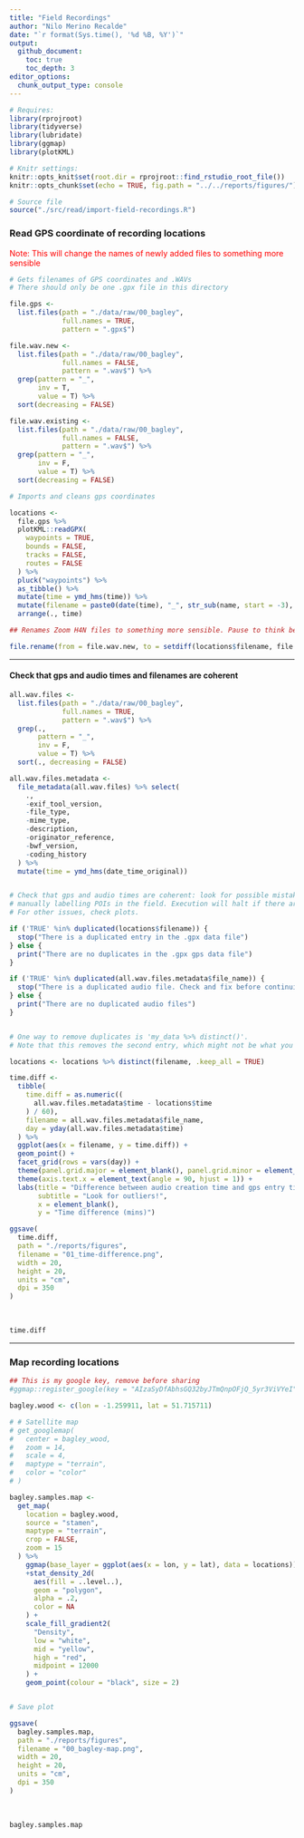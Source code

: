 ```yaml
---
title: "Field Recordings"
author: "Nilo Merino Recalde"
date: "`r format(Sys.time(), '%d %B, %Y')`"
output:
  github_document:
    toc: true
    toc_depth: 3
editor_options:
  chunk_output_type: console
---
```


```r
# Requires: 
library(rprojroot)
library(tidyverse)
library(lubridate)
library(ggmap)
library(plotKML)

# Knitr settings: 
knitr::opts_knit$set(root.dir = rprojroot::find_rstudio_root_file())
knitr::opts_chunk$set(echo = TRUE, fig.path = "../../reports/figures/")
```

```r
# Source file
source("./src/read/import-field-recordings.R")
```


### Read GPS coordinate of recording locations 
<span style="color:red">Note: This will change the names of newly added files to something more sensible</span>

```r

# Gets filenames of GPS coordinates and .WAVs
# There should only be one .gpx file in this directory

file.gps <-
  list.files(path = "./data/raw/00_bagley",
             full.names = TRUE,
             pattern = ".gpx$") 

file.wav.new <-
  list.files(path = "./data/raw/00_bagley",
             full.names = FALSE,
             pattern = ".wav$") %>%
  grep(pattern = "_",
       inv = T,
       value = T) %>%
  sort(decreasing = FALSE)

file.wav.existing <-
  list.files(path = "./data/raw/00_bagley",
             full.names = FALSE,
             pattern = ".wav$") %>%
  grep(pattern = "_",
       inv = F,
       value = T) %>%
  sort(decreasing = FALSE)

# Imports and cleans gps coordinates

locations <-
  file.gps %>%
  plotKML::readGPX(
    waypoints = TRUE,
    bounds = FALSE,
    tracks = FALSE,
    routes = FALSE
  ) %>%
  pluck("waypoints") %>%
  as_tibble() %>%
  mutate(time = ymd_hms(time)) %>%
  mutate(filename = paste0(date(time), "_", str_sub(name, start = -3), ".wav")) %>%
  arrange(., time)

## Renames Zoom H4N files to something more sensible. Pause to think before using.

file.rename(from = file.wav.new, to = setdiff(locations$filename, file.wav.existing))
```

---

#### Check that gps and audio times and filenames are coherent

```r

all.wav.files <-
  list.files(path = "./data/raw/00_bagley",
             full.names = TRUE,
             pattern = ".wav$") %>%
  grep(.,
       pattern = "_",
       inv = F,
       value = T) %>%
  sort(., decreasing = FALSE)

all.wav.files.metadata <-
  file_metadata(all.wav.files) %>% select(
    .,
    -exif_tool_version,
    -file_type,
    -mime_type,
    -description,
    -originator_reference,
    -bwf_version,
    -coding_history
  ) %>%
  mutate(time = ymd_hms(date_time_original))


# Check that gps and audio times are coherent: look for possible mistakes when
# manually labelling POIs in the field. Execution will halt if there are any duplicates.
# For other issues, check plots.

if ('TRUE' %in% duplicated(locations$filename)) {
  stop("There is a duplicated entry in the .gpx data file")
} else {
  print("There are no duplicates in the .gpx gps data file")
}

if ('TRUE' %in% duplicated(all.wav.files.metadata$file_name)) {
  stop("There is a duplicated audio file. Check and fix before continuing")
} else {
  print("There are no duplicated audio files")
}


# One way to remove duplicates is 'my_data %>% distinct()'.
# Note that this removes the second entry, which might not be what you want.

locations <- locations %>% distinct(filename, .keep_all = TRUE)

time.diff <-
  tibble(
    time.diff = as.numeric((
      all.wav.files.metadata$time - locations$time
    ) / 60),
    filename = all.wav.files.metadata$file_name,
    day = yday(all.wav.files.metadata$time)
  ) %>%
  ggplot(aes(x = filename, y = time.diff)) +
  geom_point() +
  facet_grid(rows = vars(day)) +
  theme(panel.grid.major = element_blank(), panel.grid.minor = element_blank()) +
  theme(axis.text.x = element_text(angle = 90, hjust = 1)) +
  labs(title = "Difference between audio creation time and gps entry time",
       subtitle = "Look for outliers!",
       x = element_blank(),
       y = "Time difference (mins)")

ggsave(
  time.diff,
  path = "./reports/figures",
  filename = "01_time-difference.png",
  width = 20,
  height = 20,
  units = "cm",
  dpi = 350
)
```

<br>

```r
time.diff 
```

---

### Map recording locations

```r

## This is my google key, remove before sharing
#ggmap::register_google(key = "AIzaSyDfAbhsGQ32byJTmQnpOFjQ_5yr3ViVYeI", write = TRUE)

bagley.wood <- c(lon = -1.259911, lat = 51.715711)

# # Satellite map
# get_googlemap(
#   center = bagley_wood,
#   zoom = 14,
#   scale = 4,
#   maptype = "terrain",
#   color = "color"
# ) 

bagley.samples.map <- 
  get_map(
    location = bagley.wood,
    source = "stamen",
    maptype = "terrain",
    crop = FALSE,
    zoom = 15
  ) %>%
    ggmap(base_layer = ggplot(aes(x = lon, y = lat), data = locations)) %>%
    +stat_density_2d(
      aes(fill = ..level..),
      geom = "polygon",
      alpha = .2,
      color = NA
    ) +
    scale_fill_gradient2(
      "Density",
      low = "white",
      mid = "yellow",
      high = "red",
      midpoint = 12000
    ) +
    geom_point(colour = "black", size = 2)


# Save plot

ggsave(
  bagley.samples.map,
  path = "./reports/figures",
  filename = "00_bagley-map.png",
  width = 20,
  height = 20,
  units = "cm",
  dpi = 350
)

```

<br>

```r
bagley.samples.map
```

